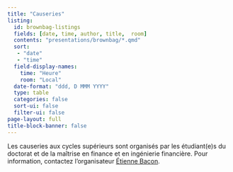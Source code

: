 ```yaml
---
title: "Causeries"
listing:
  id: brownbag-listings
  fields: [date, time, author, title,  room]
  contents: "presentations/brownbag/*.qmd"
  sort: 
   - "date"
   - "time"
  field-display-names:
    time: "Heure"
    room: "Local"
  date-format: "ddd, D MMM YYYY"
  type: table
  categories: false
  sort-ui: false
  filter-ui: false
page-layout: full
title-block-banner: false
---
```


Les causeries aux cycles supérieurs sont organisés par les étudiant(e)s du doctorat et de la maîtrise en finance et en ingénierie financière. Pour information, contactez l'organisateur [Étienne Bacon](mailto:etienne.bacon@hec.ca).


::: {#brownbag-listings}
:::
